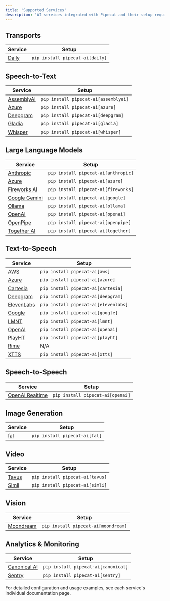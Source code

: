 ```yaml
---
title: 'Supported Services'
description: 'AI services integrated with Pipecat and their setup requirements'
---
```


## Transports

| Service                                          | Setup                           |
| ------------------------------------------------ | ------------------------------- |
| [Daily](/api-reference/services/transport/daily) | `pip install pipecat-ai[daily]` |

## Speech-to-Text

| Service                                              | Setup                                |
| ---------------------------------------------------- | ------------------------------------ |
| [AssemblyAI](/api-reference/services/stt/assemblyai) | `pip install pipecat-ai[assemblyai]` |
| [Azure](/api-reference/services/stt/azure)           | `pip install pipecat-ai[azure]`      |
| [Deepgram](/api-reference/services/stt/deepgram)     | `pip install pipecat-ai[deepgram]`   |
| [Gladia](/api-reference/services/stt/gladia)         | `pip install pipecat-ai[gladia]`     |
| [Whisper](/api-reference/services/stt/whisper)       | `pip install pipecat-ai[whisper]`    |

## Large Language Models

| Service                                               | Setup                               |
| ----------------------------------------------------- | ----------------------------------- |
| [Anthropic](/api-reference/services/llm/anthropic)    | `pip install pipecat-ai[anthropic]` |
| [Azure](/api-reference/services/llm/azure)            | `pip install pipecat-ai[azure]`     |
| [Fireworks AI](/api-reference/services/llm/fireworks) | `pip install pipecat-ai[fireworks]` |
| [Google Gemini](/api-reference/services/llm/gemini)   | `pip install pipecat-ai[google]`    |
| [Ollama](/api-reference/services/llm/ollama)          | `pip install pipecat-ai[ollama]`    |
| [OpenAI](/api-reference/services/llm/openai)          | `pip install pipecat-ai[openai]`    |
| [OpenPipe](/api-reference/services/llm/openpipe)      | `pip install pipecat-ai[openpipe]`  |
| [Together AI](/api-reference/services/llm/together)   | `pip install pipecat-ai[together]`  |

## Text-to-Speech

| Service                                              | Setup                                |
| ---------------------------------------------------- | ------------------------------------ |
| [AWS](/api-reference/services/tts/aws)               | `pip install pipecat-ai[aws]`        |
| [Azure](/api-reference/services/tts/azure)           | `pip install pipecat-ai[azure]`      |
| [Cartesia](/api-reference/services/tts/cartesia)     | `pip install pipecat-ai[cartesia]`   |
| [Deepgram](/api-reference/services/tts/deepgram)     | `pip install pipecat-ai[deepgram]`   |
| [ElevenLabs](/api-reference/services/tts/elevenlabs) | `pip install pipecat-ai[elevenlabs]` |
| [Google](/api-reference/services/tts/google)         | `pip install pipecat-ai[google]`     |
| [LMNT](/api-reference/services/tts/lmnt)             | `pip install pipecat-ai[lmnt]`       |
| [OpenAI](/api-reference/services/tts/openai)         | `pip install pipecat-ai[openai]`     |
| [PlayHT](/api-reference/services/tts/playht)         | `pip install pipecat-ai[playht]`     |
| [Rime](/api-reference/services/tts/rime)             | N/A                                  |
| [XTTS](/api-reference/services/tts/xtts)             | `pip install pipecat-ai[xtts]`       |

## Speech-to-Speech

| Service                                               | Setup                            |
| ----------------------------------------------------- | -------------------------------- |
| [OpenAI Realtime](/api-reference/services/s2s/openai) | `pip install pipecat-ai[openai]` |

## Image Generation

| Service                                             | Setup                         |
| --------------------------------------------------- | ----------------------------- |
| [fal](/api-reference/services/image-generation/fal) | `pip install pipecat-ai[fal]` |

## Video

| Service                                      | Setup                           |
| -------------------------------------------- | ------------------------------- |
| [Tavus](/api-reference/services/video/tavus) | `pip install pipecat-ai[tavus]` |
| [Simli](/api-reference/services/video/simli) | `pip install pipecat-ai[simli]` |

## Vision

| Service                                               | Setup                               |
| ----------------------------------------------------- | ----------------------------------- |
| [Moondream](/api-reference/services/vision/moondream) | `pip install pipecat-ai[moondream]` |

## Analytics & Monitoring

| Service                                                     | Setup                               |
| ----------------------------------------------------------- | ----------------------------------- |
| [Canonical AI](/api-reference/services/analytics/canonical) | `pip install pipecat-ai[canonical]` |
| [Sentry](/api-reference/services/analytics/sentry)          | `pip install pipecat-ai[sentry]`    |

For detailed configuration and usage examples, see each service's individual documentation page.
